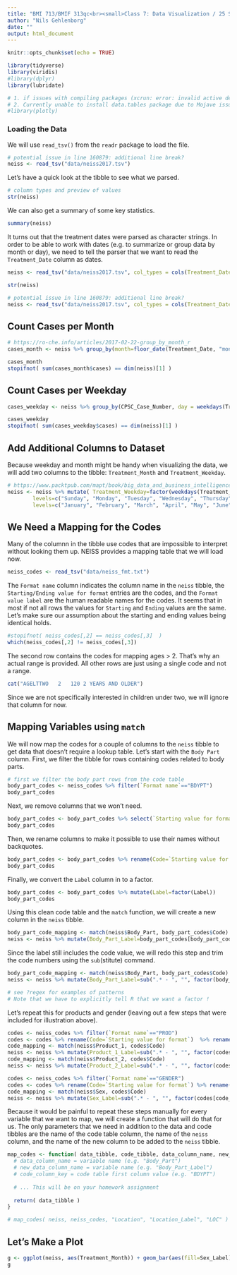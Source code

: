 ```yaml
---
title: "BMI 713/BMIF 313qc<br><small>Class 7: Data Visualization / 25 September 2018</small>"
author: "Nils Gehlenborg"
date: ""
output: html_document
---
```


```r
knitr::opts_chunk$set(echo = TRUE)

library(tidyverse)
library(viridis)
#library(dplyr)
library(lubridate)

# 1. if issues with compiling packages (xcrun: error: invalid active developer path (/Library/Developer/CommandLineTools), missing xcrun at: /Library/Developer/CommandLineTools/usr/bin/xcrun): "xcode-select --install" in Terminal
# 2. Currently unable to install data.tables package due to Mojave issue: clang: error: unsupported option '-fopenmp'
#library(plotly)
```

### Loading the Data

We will use `read_tsv()` from the `readr` package to load the file.

```r
# potential issue in line 160879: additional line break?
neiss <- read_tsv("data/neiss2017.tsv")
```
Let's have a quick look at the tibble to see what we parsed.

```r
# column types and preview of values
str(neiss)
```

We can also get a summary of some key statistics.

```r
summary(neiss)
```

It turns out that the treatment dates were parsed as character strings. In order to be able to work with dates (e.g. to summarize or group data by month or day), we need to tell the parser that we want to read the `Treatment_Date` column as dates.

```r
neiss <- read_tsv("data/neiss2017.tsv", col_types = cols(Treatment_Date = col_date(format="%m/%d/%Y")))
```

```r
str(neiss)
```


```r
# potential issue in line 160879: additional line break?
neiss <- read_tsv("data/neiss2017.tsv", col_types = cols(Treatment_Date = col_date(format="%m/%d/%Y")))
```



## Count Cases per Month

```r
# https://ro-che.info/articles/2017-02-22-group_by_month_r
cases_month <- neiss %>% group_by(month=floor_date(Treatment_Date, "month")) %>% summarize(cases=n())

cases_month
stopifnot( sum(cases_month$cases) == dim(neiss)[1] )
```

## Count Cases per Weekday

```r
cases_weekday <- neiss %>% group_by(CPSC_Case_Number, day = weekdays(Treatment_Date)) %>% group_by(day) %>% summarize(cases = n())

cases_weekday
stopifnot( sum(cases_weekday$cases) == dim(neiss)[1] )
```

## Add Additional Columns to Dataset

Because weekday and month might be handy when visualizing the data, we will add two columns to the tibble: `Treatment_Month` and `Treatment_Weekday`.

```r
# https://www.packtpub.com/mapt/book/big_data_and_business_intelligence/9781784390815/4/ch04lvl1sec52/adding-new-columns-with-dplyr
neiss <- neiss %>% mutate( Treatment_Weekday=factor(weekdays(Treatment_Date),
        levels=c("Sunday", "Monday", "Tuesday", "Wednesday", "Thursday", "Friday", "Saturday"))) %>% mutate( Treatment_Month = factor(months(Treatment_Date),
        levels=c("January", "February", "March", "April", "May", "June", "July", "August", "September", "October", "November", "December")))
```

## We Need a Mapping for the Codes

Many of the columnn in the tibble use codes that are impossible to interpret without looking them up. NEISS provides a mapping table that we will load now.

```r
neiss_codes <- read_tsv("data/neiss_fmt.txt")
```
The `Format name` column indicates the column name in the `neiss` tibble, the `Starting/Ending value for format` entries are the codes, and the `Format value label` are the human readable names for the codes. It seems that in most if not all rows the values for `Starting` and `Ending` values are the same. Let's make sure our assumption about the starting and ending values being identical holds.

```r
#stopifnot( neiss_codes[,2] == neiss_codes[,3]  )
which(neiss_codes[,2] != neiss_codes[,3])
```
The second row contains the codes for mapping ages > 2. That's why an actual range is provided. All other rows are just using a single code and not a range.

```r
cat("AGELTTWO	2	120	2 YEARS AND OLDER")
```

Since we are not specifically interested in children under two, we will ignore that column for now.

## Mapping Variables using `match`

We will now map the codes for a couple of columns to the `neiss` tibble to get data that doesn't require a lookup table. Let's start with the `Body Part` column. First, we filter the tibble for rows containing codes related to body parts.

```r
# first we filter the body part rows from the code table
body_part_codes <- neiss_codes %>% filter(`Format name`=="BDYPT")
body_part_codes 
```

Next, we remove columns that we won't need.

```r
body_part_codes <- body_part_codes %>% select(`Starting value for format`,`Format value label`)
body_part_codes
```

Then, we rename columns to make it possible to use their names without backquotes.

```r
body_part_codes <- body_part_codes %>% rename(Code=`Starting value for format`)  %>% rename(Label=`Format value label`)
body_part_codes
```

Finally, we convert the `Label` column in to a factor.
```r
body_part_codes <- body_part_codes %>% mutate(Label=factor(Label))
body_part_codes
```

Using this clean code table and the `match` function, we will create a new column in the `neiss` tibble.

```r
body_part_code_mapping <- match(neiss$Body_Part, body_part_codes$Code)
neiss <- neiss %>% mutate(Body_Part_Label=body_part_codes[body_part_code_mapping,]$Label)
```

Since the label still includes the code value, we will redo this step and trim the code numbers using the `sub`(stitute) command.

```r
body_part_code_mapping <- match(neiss$Body_Part, body_part_codes$Code)
neiss <- neiss %>% mutate(Body_Part_Label=sub(".* - ", "", factor(body_part_codes[body_part_code_mapping,]$Label)))

# see ?regex for examples of patterns
# Note that we have to explicitly tell R that we want a factor !
```

Let's repeat this for products and gender (leaving out a few steps that were included for illustration above).

```r
codes <- neiss_codes %>% filter(`Format name`=="PROD")
codes <- codes %>% rename(Code=`Starting value for format`)  %>% rename(Label=`Format value label`)
code_mapping <- match(neiss$Product_1, codes$Code)
neiss <- neiss %>% mutate(Product_1_Label=sub(".* - ", "", factor(codes[code_mapping,]$Label)))
code_mapping <- match(neiss$Product_2, codes$Code)
neiss <- neiss %>% mutate(Product_2_Label=sub(".* - ", "", factor(codes[code_mapping,]$Label)))

codes <- neiss_codes %>% filter(`Format name`=="GENDER")
codes <- codes %>% rename(Code=`Starting value for format`) %>% rename(Label=`Format value label`)
code_mapping <- match(neiss$Sex, codes$Code)
neiss <- neiss %>% mutate(Sex_Label=sub(".* - ", "", factor(codes[code_mapping,]$Label)))

```


Because it would be painful to repeat these steps manually for every variable that we want to map, we will create a function that will do that for us. The only parameters that we need in addition to the data and code tibbles are the name of the code table column, the name of the `neiss` column, and the name of the new column to be added to the `neiss` tibble.

```r
map_codes <- function( data_tibble, code_tibble, data_column_name, new_data_column_name, code_column_key ) {
  # data_column_name = variable name (e.g. "Body_Part")
  # new_data_column_name = variable name (e.g. "Body_Part_Label")  
  # code_column_key = code table first column value (e.g. "BDYPT")
  
  # ... This will be on your homework assignment
  
  return( data_tibble )
}

# map_codes( neiss, neiss_codes, "Location", "Location_Label", "LOC" )
```

## Let's Make a Plot

```r
g <- ggplot(neiss, aes(Treatment_Month)) + geom_bar(aes(fill=Sex_Label)) + facet_grid(rows = vars(Location))
g
```

